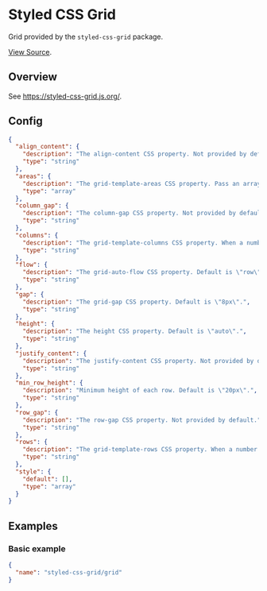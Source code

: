 <Meta title="WordPress Components/Styled Css Grid Grid" />

# Styled CSS Grid
Grid provided by the `styled-css-grid` package.

[View Source](https://github.com/alleyinteractive/wp-irving/tree/master/inc/components/components/styled-css-grid-grid).

## Overview
See https://styled-css-grid.js.org/.

## Config
```json
{
  "align_content": {
    "description": "The align-content CSS property. Not provided by default.",
    "type": "string"
  },
  "areas": {
    "description": "The grid-template-areas CSS property. Pass an array of strings, e.g. [\"a a\", \"b c\"]. Not provided by default.",
    "type": "array"
  },
  "column_gap": {
    "description": "The column-gap CSS property. Not provided by default.",
    "type": "string"
  },
  "columns": {
    "description": "The grid-template-columns CSS property. When a number is passed it is a shorthand to specify the number of columns. Default is 12.",
    "type": "string"
  },
  "flow": {
    "description": "The grid-auto-flow CSS property. Default is \"row\".",
    "type": "string"
  },
  "gap": {
    "description": "The grid-gap CSS property. Default is \"8px\".",
    "type": "string"
  },
  "height": {
    "description": "The height CSS property. Default is \"auto\".",
    "type": "string"
  },
  "justify_content": {
    "description": "The justify-content CSS property. Not provided by default.",
    "type": "string"
  },
  "min_row_height": {
    "description": "Minimum height of each row. Default is \"20px\".",
    "type": "string"
  },
  "row_gap": {
    "description": "The row-gap CSS property. Not provided by default.",
    "type": "string"
  },
  "rows": {
    "description": "The grid-template-rows CSS property. When a number is passed it is a shorthand to specify the number of rows. Not provided by default.",
    "type": "string"
  },
  "style": {
    "default": [],
    "type": "array"
  }
}
```

## Examples

### Basic example
```json
{
  "name": "styled-css-grid/grid"
}
```
